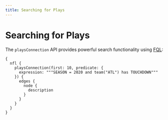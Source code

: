 ```yaml
---
title: Searching for Plays
---
```

# Searching for Plays

The `playsConnection` API provides powerful search functionality using [FQL](../../fql):

```gql v2
{
  nfl {
    playsConnection(first: 10, predicate: {
      expression: """SEASON = 2020 and team("ATL") has TOUCHDOWN"""
    }) {
      edges {
        node {
          description
        }
      }
    }
  }
}
```
